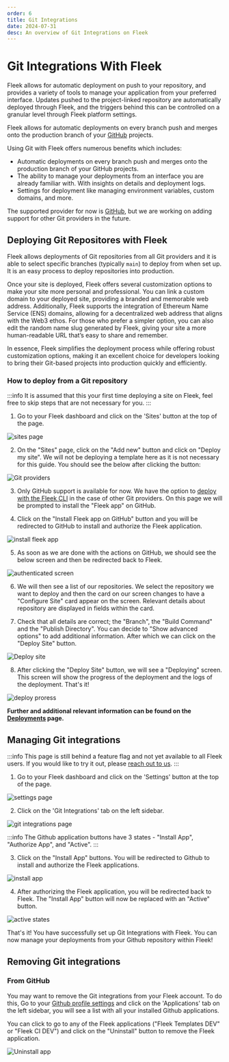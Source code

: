 ```yaml
---
order: 6
title: Git Integrations
date: 2024-07-31
desc: An overview of Git Integrations on Fleek
---
```


# Git Integrations With Fleek

Fleek allows for automatic deployment on push to your repository, and provides a variety of tools to manage your application from your preferred interface.
Updates pushed to the project-linked repository are automatically deployed through Fleek, and the triggers behind this can be controlled on a granular level through Fleek platform settings.

Fleek allows for automatic deployments on every branch push and merges onto the production branch of your [GitHub](./docs/git_integrations/fleek-for-github) projects.

Using Git with Fleek offers numerous benefits which includes:

- Automatic deployments on every branch push and merges onto the production branch of your GitHub projects.
- The ability to manage your deployments from an interface you are already familiar with. With insights on details and deployment logs.
- Settings for deployment like managing environment variables, custom domains, and more.

The supported provider for now is [GitHub](https://github.com/), but we are working on adding support for other Git providers in the future.

## Deploying Git Repositores with Fleek

Fleek allows deployments of Git repositories from all Git providers and it is able to select specific branches (typically `main`) to deploy from when set up.
It is an easy process to deploy repositories into production.

Once your site is deployed, Fleek offers several customization options to make your site more personal and professional. You can link a custom domain to your deployed site, providing a branded and memorable web address. Additionally, Fleek supports the integration of Ethereum Name Service (ENS) domains, allowing for a decentralized web address that aligns with the Web3 ethos. For those who prefer a simpler option, you can also edit the random name slug generated by Fleek, giving your site a more human-readable URL that’s easy to share and remember.

In essence, Fleek simplifies the deployment process while offering robust customization options, making it an excellent choice for developers looking to bring their Git-based projects into production quickly and efficiently.

### How to deploy from a Git repository

:::info
It is assumed that this your first time deploying a site on Fleek, feel free to skip steps that are not necessary for you.
:::

1. Go to your Fleek dashboard and click on the 'Sites' button at the top of the page.

![sites page](./sites-page.png)

2. On the "Sites" page, click on the "Add new" button and click on "Deploy my site". We will not be deploying a template here as it is not necessary for this guide. You should see the below after clicking the button:

![Git providers](./git-providers.png)

3. Only GitHub support is available for now. We have the option to [deploy with the Fleek CLI](/docs/cli/sites) in the case of other Git providers. On this page we will be prompted to install the "Fleek app" on GitHub.

4. Click on the "Install Fleek app on GitHub" button and you will be redirected to GitHub to install and authorize the Fleek application.

![install fleek app](./install-app.png)

5. As soon as we are done with the actions on GitHub, we should see the below screen and then be redirected back to Fleek.

![authenticated screen](./authenticated.png)

6. We will then see a list of our repositories. We select the repository we want to deploy and then the card on our screen changes to have a "Configure Site" card appear on the screen. Relevant details about repository are displayed in fields within the card.

7. Check that all details are correct; the "Branch", the "Build Command" and the "Publish Directory". You can decide to "Show advanced options" to add additional information. After which we can click on the "Deploy Site" button.

![Deploy site](./deploy-site.png)

8. After clicking the "Deploy Site" button, we will see a "Deploying" screen. This screen will show the progress of the deployment and the logs of the deployment. That's it!

![deploy proress](./deploy-progress.png)

**Further and additional relevant information can be found on the [Deployments](/docs/platform/deployments) page.**

## Managing Git integrations

:::info
This page is still behind a feature flag and not yet available to all Fleek users. If you would like to try it out, please [reach out to us](./requests/new/).
:::

1. Go to your Fleek dashboard and click on the 'Settings' button at the top of the page.

![settings page](./settings.png)

2. Click on the 'Git Integrations' tab on the left sidebar.

![git integrations page](./inactive-integrations.png)

:::info
The Github application buttons have 3 states - "Install App", "Authorize App", and "Active".
:::

3. Click on the "Install App" buttons. You will be redirected to Github to install and authorize the Fleek applications.

![install app](./authorize-button-stuff.png)

4. After authorizing the Fleek application, you will be redirected back to Fleek. The "Install App" button will now be replaced with an "Active" button.

![active states](./git-integration.png)

That's it! You have successfully set up Git Integrations with Fleek. You can now manage your deployments from your Github repository within Fleek!

## Removing Git integrations

### From GitHub

You may want to remove the Git integrations from your Fleek account. To do this, Go to your [Github profile settings](https://github.com/settings/profile) and click on the 'Applications' tab on the left sidebar, you will see a list with all your installed Github applications.

You can click to go to any of the Fleek applications ("Fleek Templates DEV" or "Fleek CI DEV") and click on the "Uninstall" button to remove the Fleek application.

![Uninstall app](./danger-zone.png)

